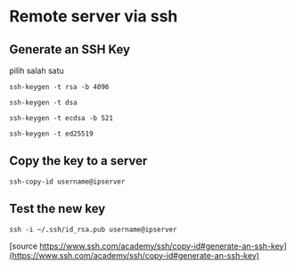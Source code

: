# Remote server via ssh

## Generate an SSH Key
pilih salah satu

`ssh-keygen -t rsa -b 4096`

`ssh-keygen -t dsa `

`ssh-keygen -t ecdsa -b 521`

`ssh-keygen -t ed25519`

## Copy the key to a server

`ssh-copy-id username@ipserver
`

## Test the new key

`ssh -i ~/.ssh/id_rsa.pub username@ipserver`

[source https://www.ssh.com/academy/ssh/copy-id#generate-an-ssh-key](https://www.ssh.com/academy/ssh/copy-id#generate-an-ssh-key) 
